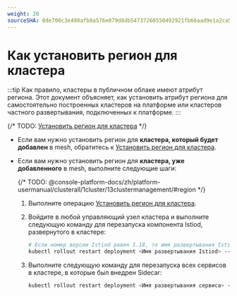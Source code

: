 ```yaml
---
weight: 20
sourceSHA: 0de700c3e498afb0a576e079d8db54737260550492921fb66aad9e1a2ca53ef7
---
```


# Как установить регион для кластера

:::tip
Как правило, кластеры в публичном облаке имеют атрибут региона. Этот документ объясняет, как установить атрибут региона для самостоятельно построенных кластеров на платформе или кластеров частного развертывания, подключенных к платформе.
:::

{/* TODO: [Установить регион для кластера](@console-platform-docs/zh/platform-usermanual/clusterall/1cluster/13clustermanagement/#region) */}

- Если вам нужно установить регион для **кластера, который будет добавлен** в mesh, обратитесь к [Установить регион для кластера]().

- Если вам нужно установить регион для **кластера, уже добавленного** в mesh, выполните следующие шаги:

  {/* TODO: @console-platform-docs/zh/platform-usermanual/clusterall/1cluster/13clustermanagement/#region */}

  1. Выполните операцию [Установить регион для кластера]().

  2. Войдите в любой управляющий узел кластера и выполните следующую команду для перезапуска компонента Istiod, развернутого в кластере:

     ```sh
     # Если номер версии Istiod равен 1.18, то имя развертывания Istiod по умолчанию - “istiod-1-18”; Istiod по умолчанию развернут в пространстве имен istio-system.
     kubectl rollout restart deployment <Имя развертывания Istiod> --namespace=<Пространство имен Istiod>
     ```

  3. Выполните следующую команду для перезапуска всех сервисов в кластере, в которые был внедрен Sidecar:

     ```sh
     kubectl rollout restart deployment <Имя развертывания сервиса> --namespace=<Пространство имен сервиса>
     ```
